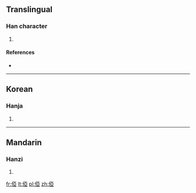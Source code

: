 ==Translingual==

===Han character===
{{Han char|rn=9|rad=人|as=08|sn=10|four=|canj=人一中一 (OMLM)}}

# {{defn|Han|sort=人08}}

====References====
* {{Han ref|kx=0106.200|dkj=00735|dj=0227.030|hdz=10171.010|uh=4FF9|ud=20473}}

----

==Korean==

===Hanja===
{{ko-hanja|hangeul=아|rv=a|mr=a}}

# {{defn|lang=ko|sort=人08}}

----

==Mandarin==

===Hanzi===
{{cmn-hanzi|pin=[[yà]] ([[ya4]])|wg=ya<sup>4</sup>}}

# {{defn|lang=cmn|sort=人08}}

[[fr:俹]]
[[lt:俹]]
[[pl:俹]]
[[zh:俹]]